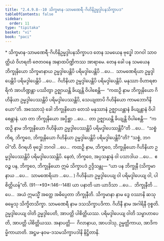 ```yaml
---
title: "2.4.9.8--10 သိက္ခမာန-သာမဏေရီ-ဂိဟိနိဥမ္မဒ္ဒါပနသိက္ခာပဒ"
tableOfContents: false
sidebar:
  order: 11
type: "tipitaka"
basket: "vi"
book: "paci"
---
```



<DynamicBreadcrumb />

<Paragraph type="center" book="paci">
* သိက္ခမာန-သာမဏေရီ-ဂိဟိနိဥမ္မဒ္ဒါပနသိက္ခာပဒ
</Paragraph>

<Division number="1210" book="paci">

<Paragraph number="3490" book="paci">
တေန သမယေန ဗုဒ္ဓေါ ဘဂဝါ သာဝတ္ထိယံ ဝိဟရတိ ဇေတဝနေ အနာထပိဏ္ဍိကဿ အာရာမေ. တေန ခေါ ပန သမယေန ဘိက္ခုနိယော သိက္ခမာနာယ ဥမ္မဒ္ဒါပေန္တိပိ ပရိမဒ္ဒါပေန္တိပိ …ပေ…  သာမဏေရိယာ ဥမ္မဒ္ဒါပေန္တိပိ ပရိမဒ္ဒါပေန္တိပိ …ပေ…  ဂိဟိနိယာ ဥမ္မဒ္ဒါပေန္တိပိ ပရိမဒ္ဒါပေန္တိပိ. မနုဿာ ဝိဟာရစာရိကံ အာဟိဏ္ဍန္တာ ပဿိတွာ ဥဇ္ဈာယန္တိ ခိယျန္တိ ဝိပါစေန္တိ—  “ကထဉှိ နာမ ဘိက္ခုနိယော ဂိဟိနိယာ ဥမ္မဒ္ဒါပေဿန္တိပိ ပရိမဒ္ဒါပေဿန္တိပိ, သေယျထာပိ ဂိဟိနိယော ကာမဘောဂိနိယော”တိ.
</Paragraph>

<Paragraph number="3491" book="paci">
အဿောသုံ ခေါ ဘိက္ခုနိယော တေသံ မနုဿာနံ ဥဇ္ဈာယန္တာနံ ခိယျန္တာနံ ဝိပါစေန္တာနံ. ယာ တာ ဘိက္ခုနိယော အပ္ပိစ္ဆာ …ပေ…  တာ ဥဇ္ဈာယန္တိ ခိယျန္တိ ဝိပါစေန္တိ—  “ကထဉှိ နာမ ဘိက္ခုနိယော ဂိဟိနိယာ ဥမ္မဒ္ဒါပေဿန္တိပိ ပရိမဒ္ဒါပေဿန္တိပီ”တိ …ပေ…  “သစ္စံ ကိရ, ဘိက္ခဝေ, ဘိက္ခုနိယော ဂိဟိနိယာ ဥမ္မဒ္ဒါပေန္တိပိ ပရိမဒ္ဒါပေန္တိပီ”တိ? “သစ္စံ, ဘဂဝါ”တိ. ဝိဂရဟိ ဗုဒ္ဓေါ ဘဂဝါ …ပေ…  ကထဉှိ နာမ, ဘိက္ခဝေ, ဘိက္ခုနိယော ဂိဟိနိယာ ဥမ္မဒ္ဒါပေဿန္တိပိ ပရိမဒ္ဒါပေဿန္တိပိ. နေတံ, ဘိက္ခဝေ, အပ္ပသန္နာနံ ဝါ ပသာဒါယ …ပေ…  ဧဝဉ္စ ပန, ဘိက္ခဝေ, ဘိက္ခုနိယော ဣမံ သိက္ခာပဒံ ဥဒ္ဒိသန္တု—
</Paragraph>

</Division>
<Division number="1211" book="paci">

<Paragraph number="3492" book="paci">
<Emphasis>“ယာ ပန ဘိက္ခုနီ (သိက္ခမာနာယ …ပေ…  သာမဏေရိယာ …ပေ… ) ဂိဟိနိယာ ဥမ္မဒ္ဒါပေယျ ဝါ ပရိမဒ္ဒါပေယျ ဝါ, ပါစိတ္တိယန်”</Emphasis>တိ. (91--*93*:<Emphasis>146--148</Emphasis>)
</Paragraph>

</Division>
<Division number="1212" book="paci">

<Paragraph number="3493" book="paci">
<Emphasis>ယာ ပနာ</Emphasis>တိ ယာ ယာဒိသာ …ပေ…  <Emphasis>ဘိက္ခုနီ</Emphasis>တိ …ပေ…  အယံ ဣမသ္မိံ အတ္ထေ အဓိပ္ပေတာ ဘိက္ခုနီတိ.
</Paragraph>

<Paragraph number="3494" book="paci">
<Emphasis>သိက္ခမာနာ</Emphasis> နာမ ဒွေ ဝဿာနိ ဆသု ဓမ္မေသု သိက္ခိတသိက္ခာ.
</Paragraph>

<Paragraph number="3495" book="paci">
<Emphasis>သာမဏေရီ</Emphasis> နာမ ဒသသိက္ခာပဒိကာ.
</Paragraph>

<Paragraph number="3496" book="paci">
<Emphasis>ဂိဟိနီ</Emphasis> နာမ အဂါရိနီ ဝုစ္စတိ.
</Paragraph>

<Paragraph number="3497" book="paci">
<Emphasis>ဥမ္မဒ္ဒါပေယျ ဝါ</Emphasis>တိ ဥမ္မဒ္ဒါပေတိ, အာပတ္တိ ပါစိတ္တိယဿ.
</Paragraph>

<Paragraph number="3498" book="paci">
<Emphasis>ပရိမဒ္ဒါပေယျ ဝါ</Emphasis>တိ သမ္ဗာဟာပေတိ, အာပတ္တိ ပါစိတ္တိယဿ.
</Paragraph>

</Division>
<Division number="1213" book="paci">

<Paragraph number="3499" book="paci">
အနာပတ္တိ—  ဂိလာနာယ, အာပဒါသု, ဥမ္မတ္တိကာယ, အာဒိကမ္မိကာယာတိ.

</Paragraph>
</Division>

<Paragraph number="3500" type="center" book="paci">
အဋ္ဌမ-နဝမ-ဒသမသိက္ခာပဒါနိ နိဋ္ဌိတာနိ.
</Paragraph>